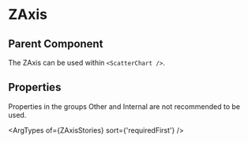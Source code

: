 
# ZAxis

## Parent Component

The ZAxis can be used within `<ScatterChart />`.

## Properties

Properties in the groups Other and Internal are not recommended to be used.

<ArgTypes of={ZAxisStories} sort={'requiredFirst'} />
